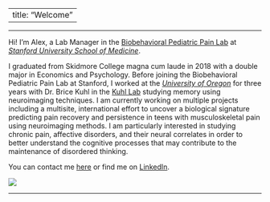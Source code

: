 
---
title: "Welcome"
---
***

Hi! I'm Alex, a Lab Manager in the [Biobehavioral Pediatric Pain Lab](https://bpp.stanford.edu) at [_Stanford University School of Medicine_](https://med.stanford.edu).


I graduated from Skidmore College magna cum laude in 2018 with a double major in Economics and Psychology. Before joining the Biobehavioral Pediatric Pain Lab at Stanford, I worked at the [_University of Oregon_](https://www.uoregon.edu) for three years with Dr. Brice Kuhl in the [Kuhl Lab](https://kuhllab.com) studying memory using neuroimaging techniques. I am currently working on multiple projects including a multisite, international effort to uncover a biological signature predicting pain recovery and persistence in teens with musculoskeletal pain using neuroimaging methods. I am particularly  interested in studying chronic pain, affective disorders,  and their neural correlates in order to better understand the cognitive processes that may contribute to the maintenance of disordered thinking.


You can contact me [here](mailto:atrembla@stanford.edu) or find me on [LinkedIn](https://www.linkedin.com/in/alexandra-tremblay-mcgaw-a28774ba).

![](imgs/1.jpg)

***